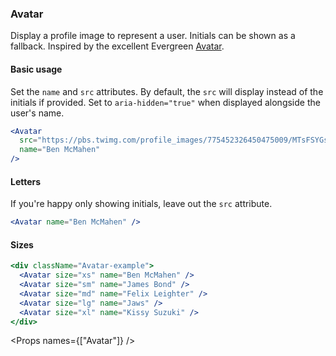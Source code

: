 
<Nav title="Avatar" />
<SEO title="Avatar" />

<Container>
<Article sidebar={[
  { id: 'Avatar', name: 'Avatar'},
  { id: 'Basic usage', name: 'Basic usage' },
  { id: 'Letters', name: 'Using letters'},
  { id: 'Sizes', name: 'Sizes options' },
  { id: 'Props', name: 'Props'}
]}>

# Avatar

Display a profile image to represent a user. Initials can be shown as a fallback. Inspired by the excellent Evergreen [Avatar](https://evergreen.segment.com/components/avatar).

#### Basic usage

Set the `name` and `src` attributes. By default, the `src` will display instead of the initials if provided. Set to `aria-hidden="true"` when displayed alongside the user's name.

```jsx
<Avatar
  src="https://pbs.twimg.com/profile_images/775452326450475009/MTsFSYGs_400x400.jpg"
  name="Ben McMahen"
/>
```

#### Letters

If you're happy only showing initials, leave out the `src` attribute.

```jsx
<Avatar name="Ben McMahen" />
```

#### Sizes

```jsx
<div className="Avatar-example">
  <Avatar size="xs" name="Ben McMahen" />
  <Avatar size="sm" name="James Bond" />
  <Avatar size="md" name="Felix Leighter" />
  <Avatar size="lg" name="Jaws" />
  <Avatar size="xl" name="Kissy Suzuki" />
</div>
```

<Props names={["Avatar"]} />

</Article>
</Container>
